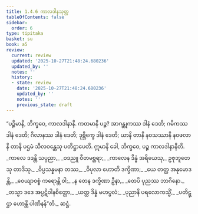 ```yaml
---
title: 1.4.6 ကာလဒါနသုတ္တ
tableOfContents: false
sidebar:
  order: 6
type: tipitaka
basket: su
book: a5
review:
  current: review
  updated: '2025-10-27T21:48:24.680236'
  updated_by: ''
  notes: ''
  history:
  - state: review
    date: '2025-10-27T21:48:24.680236'
    updated_by: ''
    notes: ''
    previous_state: draft
---
```



<ReviewStatus review={frontmatter.review} showDetails={true} />

<HypothesisAnnotation frontmatter={frontmatter} />

<DynamicBreadcrumb />

<Division number="36" book="a5" e="ch" v="16" p="35">

<Paragraph number="187" book="a5">
“ပဉ္စိမာနိ, ဘိက္ခဝေ, ကာလဒါနာနိ. ကတမာနိ ပဉ္စ? အာဂန္တုကဿ ဒါနံ ဒေတိ; ဂမိကဿ ဒါနံ ဒေတိ; ဂိလာနဿ ဒါနံ ဒေတိ; ဒုဗ္ဘိက္ခေ ဒါနံ ဒေတိ; ယာနိ တာနိ နဝသဿာနိ နဝဖလာနိ တာနိ ပဌမံ သီလဝန္တေသု ပတိဋ္ဌာပေတိ. ဣမာနိ ခေါ, ဘိက္ခဝေ, ပဉ္စ ကာလဒါနာနီတိ.
</Paragraph>

<Paragraph number="188" type="verses" book="a5">
_ကာလေ ဒဒန္တိ သပ္ပညာ,_  
_ဝဒညူ ဝီတမစ္ဆရာ;_  
_ကာလေန ဒိန္နံ အရိယေသု,_  
ဥဇုဘူတေသု တာဒိသု._  

</Paragraph>

<Paragraph number="189" type="verses" book="a5">
_ဝိပ္ပသန္နမနာ တဿ,_  
_ဝိပုလာ ဟောတိ ဒက္ခိဏာ;_  
_ယေ တတ္ထ အနုမောဒန္တိ,_  
_ဝေယျာဝစ္စံ ကရောန္တိ ဝါ;_  
_န တေန ဒက္ခိဏာ ဦနာ,_  
_တေပိ ပုညဿ ဘာဂိနော._  

</Paragraph>

<Paragraph number="190" type="verses" book="a5">
_တသ္မာ ဒဒေ အပ္ပဋိဝါနစိတ္တော,_  
_ယတ္ထ ဒိန္နံ မဟပ္ဖလံ;_  
_ပုညာနိ ပရလောကသ္မိံ,_  
_ပတိဋ္ဌာ ဟောန္တိ ပါဏိနန်”တိ._  


</Paragraph>
</Division>

<Paragraph number="191" type="center" book="a5">
ဆဋ္ဌံ.
</Paragraph>